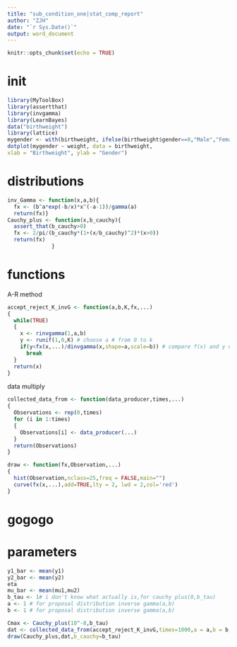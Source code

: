 ```yaml
---
title: "sub_condition_one|stat_comp_report"
author: "ZJH"
date: "`r Sys.Date()`"
output: word_document
---
```


```r
knitr::opts_chunk$set(echo = TRUE)
```

# init
```r
library(MyToolBox)
library(assertthat)
library(invgamma)
library(LearnBayes)
data("birthweight")
library(lattice)
mygender <- with(birthweight, ifelse(birthweight$gender==0,"Male","Female"))
dotplot(mygender ~ weight, data = birthweight,
xlab = "Birthweight", ylab = "Gender")
```

# distributions
```r
inv_Gamma <- function(x,a,b){
  fx <- (b^a*exp(-b/x)*x^(-a-1))/gamma(a)
  return(fx)}
Cauchy_plus <- function(x,b_cauchy){
  assert_that(b_cauchy>0)
  fx <- 2/pi/(b_cauchy*(1+(x/b_cauchy)^2)*(x>0))
  return(fx)
              }
```

# functions
A-R method
```r
accept_reject_K_invG <- function(a,b,K,fx,...)
{
  while(TRUE)
  {
    x <- rinvgamma(1,a,b)
    y <- runif(1,0,K) # choose a # from 0 to k 
    if(y<fx(x,...)/dinvgamma(x,shape=a,scale=b)) # compare f(x) and y until y<fx(x),only reserve the y in the domain we want.
      break
  }
  return(x)
}
```

data multiply
```r

collected_data_from <- function(data_producer,times,...)
{
  Observations <- rep(0,times) 
  for (i in 1:times) 
  {
    Observations[i] <- data_producer(...)
  }
  return(Observations)
}
```

```r
draw <- function(fx,Observation,...)
{
  hist(Observation,nclass=25,freq = FALSE,main="")
  curve(fx(x,...),add=TRUE,lty = 2, lwd = 2,col='red')
}
```

# gogogo
# parameters
```r
y1_bar <- mean(y1)
y2_bar <- mean(y2)
eta
mu_bar <- mean(mu1,mu2)
b_tau <- 1# i don't know what actually is,for cauchy plus(0,b_tau)
a <- 1 # for proposal distribution inverse gamma(a,b) 
b <- 1 # for proposal distribution inverse gamma(a,b)
```

```r
Cmax <- Cauchy_plus(10^-8,b_tau)
dat <- collected_data_from(accept_reject_K_invG,times=1000,a = a,b = b,K = Cmax,fx=Cauchy_plus,b_cauchy=b_tau)
draw(Cauchy_plus,dat,b_cauchy=b_tau)
```


